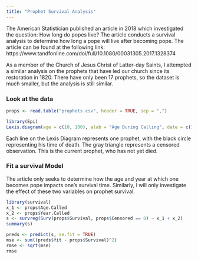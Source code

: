 ```yaml
---
title: "Prophet Survival Analysis"
---
```


The American Statistician published an article in 2018 which investigated the question: How long do popes live? The article conducts a survival analysis to determine how long a pope will live after becoming pope. The article can be found at the following link: https://www.tandfonline.com/doi/full/10.1080/00031305.2017.1328374

As a member of the Church of Jesus Christ of Latter-day Saints, I attempted a similar analysis on the prophets that have led our church since its restoration in 1820. There have only been 17 prophets, so the dataset is much smaller, but the analysis is still similar.

### Look at the data
```r
props <- read.table("prophets.csv", header = TRUE, sep = ",")

library(Epi)
Lexis.diagram(age = c(10, 100), alab = "Age During Calling", date = c(1815, 2025), dlab = "Calendar Time", int = c(10,25), lab.int = c(10, 50), entry.date = props$Year.Called, entry.age = props$Age.Called, exit.age = props$Age.Died, exit.date = props$Year.Died, fail = props$Censored, pch.fail = c(16,17), col.fail = c('black', 'gray'), age.grid = TRUE, main = "Lexis Diagram for Latter-Day Prophets")
```

Each line on the Lexis Diagram represents one prophet, with the black circle representing his time of death. The gray triangle represents a censored observation. This is the current prophet, who has not yet died.

### Fit a survival Model
The article only seeks to determine how the age and year at which one becomes pope impacts one's survival time. Similarly, I will only investigate the effect of these two variables on prophet survival.
```r
library(survival)
x_1 <- props$Age.Called
x_2 <- props$Year.Called
s <- survreg(Surv(props$Survival, props$Censored == 0) ~ x_1 + x_2)
summary(s)
```


```r
preds <- predict(s, se.fit = TRUE)
mse <- sum((preds$fit - props$Survival)^2)
rmse <- sqrt(mse)
rmse
```